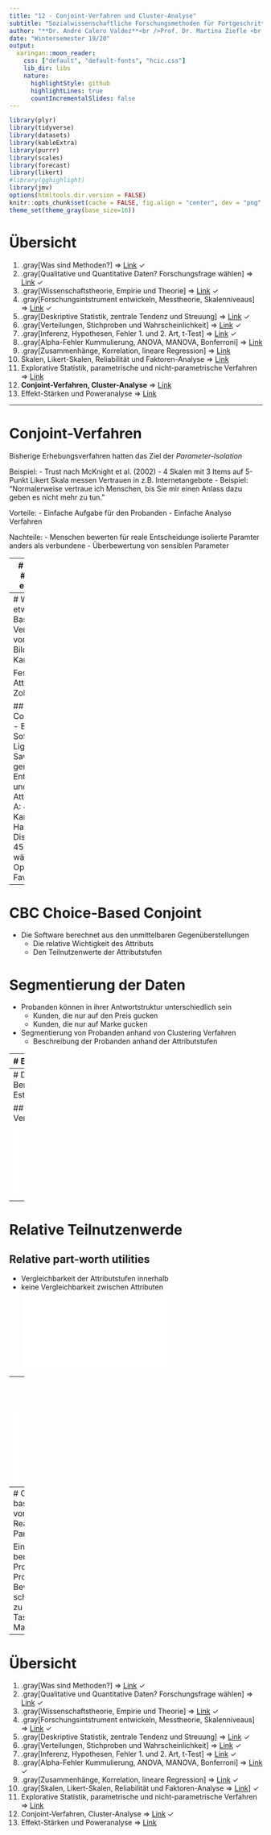 ```yaml
---
title: "12 - Conjoint-Verfahren und Cluster-Analyse"
subtitle: "Sozialwissenschaftliche Forschungsmethoden für Fortgeschrittene"
author: "**Dr. André Calero Valdez**<br />Prof. Dr. Martina Ziefle <br /> <br />Human-Computer Interaction Center<br /> "
date: "Wintersemester 19/20"
output:
  xaringan::moon_reader:
    css: ["default", "default-fonts", "hcic.css"]  
    lib_dir: libs
    nature:
      highlightStyle: github
      highlightLines: true
      countIncrementalSlides: false
---
```


```r
library(plyr)
library(tidyverse)
library(datasets)
library(kableExtra)
library(purrr)
library(scales)
library(forecast)
library(likert)
#library(gghighlight)
library(jmv)
options(htmltools.dir.version = FALSE)
knitr::opts_chunk$set(cache = FALSE, fig.align = "center", dev = "png", fig.retina = 2)
theme_set(theme_gray(base_size=16))

```


# Übersicht

1. .gray[Was sind Methoden?] => [Link](lecture01.html) $\checkmark$
2. .gray[Qualitative und Quantitative Daten? Forschungsfrage wählen] => [Link](lecture02.html) $\checkmark$
3. .gray[Wissenschaftstheorie, Empirie und Theorie] => [Link](lecture03.html) $\checkmark$
4. .gray[Forschungsintstrument entwickeln, Messtheorie, Skalenniveaus] => [Link](lecture04.html) $\checkmark$
5. .gray[Deskriptive Statistik, zentrale Tendenz und Streuung] => [Link](lecture05.html) $\checkmark$
6. .gray[Verteilungen, Stichproben und Wahrscheinlichkeit] => [Link](lecture06.html) $\checkmark$
7. .gray[Inferenz, Hypothesen, Fehler 1. und 2. Art, t-Test] => [Link](lecture07.html) $\checkmark$
8. .gray[Alpha-Fehler Kummulierung, ANOVA, MANOVA, Bonferroni] => [Link](lecture08.html)
9. .gray[Zusammenhänge, Korrelation, lineare Regression] => [Link](lecture09.html)
10. Skalen, Likert-Skalen, Reliabilität und Faktoren-Analyse => [Link](lecture10.html)
11. Explorative Statistik, parametrische und nicht-parametrische Verfahren => [Link](lecture11.html)
12. **Conjoint-Verfahren, Cluster-Analyse** => [Link](lecture12.html)
13. Effekt-Stärken und Poweranalyse => [Link](lecture13.html)

---

# Conjoint-Verfahren

Bisherige Erhebungsverfahren hatten das Ziel der *Parameter-Isolation*

Beispiel: 
- Trust nach McKnight et al. (2002)
  - 4 Skalen mit 3 Items auf 5-Punkt Likert Skala messen Vertrauen in z.B. Internetangebote
  - Beispiel: "Normalerweise vertraue ich Menschen, bis Sie mir einen Anlass dazu geben es nicht mehr zu tun."


Vorteile:
- Einfache Aufgabe für den Probanden
- Einfache Analyse Verfahren

Nachteile:
- Menschen bewerten für reale Entscheidunge isolierte Paramter anders als verbundene
- Überbewertung von sensiblen Parameter

---
# Conjoint Verfahren
## Bewertung einer einzel Entscheidung

- Wie wichtig ist der Preis beim Handykauf?

## Bewertung einer verbundenen Entscheidung

- Handy A: 4 Zoll Display, 8MP Kamera, 499 Euro
- Handy B: 3,5 Zoll Display, 4MP Kamera, 459 Euro

Entscheidungen werden in Realität verbunden getroffen.
- "Es gibt kein Apple Telefon mit Android."

---
# Wie misst man so etwas?
## Choice-Based Conjoint Verfahren
Festlegen von Attributen
- Bildschirmgröße, Kameragüte, Preis

Festlegen von Attributstufen
- 3,5 Zoll, 4 Zoll, 5 Zoll

## Erstellung von Conjoint Decision Tasks
- Benötigt spezielle Software, z.B.: Lighthouse Studio Sawtooth
- Software generiert Entscheidungsaufgaben und variiert dabei die Attributstufen
  - Handy A: 4 Zoll Display, 8MP Kamera, 499 Euro
  - Handy B: 3,5 Zoll Display, 4MP Kamera, 459 Euro
- Probanden wählen aus den Optionen eine Favorisierte



---
# CBC Choice-Based Conjoint
- Die Software berechnet aus den unmittelbaren Gegenüberstellungen
  - Die relative Wichtigkeit des Attributs
  - Den Teilnutzenwerte der Attributstufen

# Segmentierung der Daten
- Probanden können in ihrer Antwortstruktur unterschiedlich sein
  - Kunden, die nur auf den Preis gucken
  - Kunden, die nur auf Marke gucken
- Segmentierung von Probanden anhand von Clustering Verfahren
  - Beschreibung der Probanden anhand der Attributstufen
  
---
# Beispiel-Conjoint

## Vertraunsanbieter im Internet
- Produktbewertung 
- Siegel/Trustmerkmal
- Preis

.pull-left[
![](figs/conjoint/task.png)
]

.pull-left[
## Vergleich
- Bewertung vs keine
- Trust groß vs. Trust klein
- Preis hoch vs Preis niedrig
]
---
# Durchschnittliche Wichtigkeit
- Berechnung mit Hierarchical Bayes Estimation

## Average Importance
- Vergleichbarkeit der Attribute
![](figs/conjoint/averageUtility.pdf)
---
# Relative Teilnutzenwerde

## Relative part-worth utilities
- Vergleichbarkeit der Attributstufen innerhalb
- keine Vergleichbarkeit zwischen Attributen
![](figs/conjoint/PartWorthUtility.pdf)

---
# Segmentierung
- Relative Bewertung von drei Markt-Segmenten
![](figs/conjoint/segmentimp.pdf)


---
# Conjoint-Verfahren
## Choice-based Conjoint
Vorteile:
- Modellierung von Trade-Offs und Kipppunkten
- Realistischere Bewertung von sensiblen Parametern (z.B. Privacy, Trust)

Einschränkungen:
- Große Stichprobe benötigt: 3x3 Design mit 10 Tasks: 120 Probanden
- Attribute müssen für Probanden gut "vorstellbar" sein
- Bewertungen sind für Menschen schwierig
  - zu komplexe Aufgabe führt zu Attribut-fixierung
- Komplexere Tasks mit Adaptive Conjoint oder MaxDiff-Verfahren


---
# Übersicht

1. .gray[Was sind Methoden?] => [Link](lecture01.html) $\checkmark$
2. .gray[Qualitative und Quantitative Daten? Forschungsfrage wählen] => [Link](lecture02.html) $\checkmark$
3. .gray[Wissenschaftstheorie, Empirie und Theorie] => [Link](lecture03.html) $\checkmark$
4. .gray[Forschungsintstrument entwickeln, Messtheorie, Skalenniveaus] => [Link](lecture04.html) $\checkmark$
5. .gray[Deskriptive Statistik, zentrale Tendenz und Streuung] => [Link](lecture05.html) $\checkmark$
6. .gray[Verteilungen, Stichproben und Wahrscheinlichkeit] => [Link](lecture06.html) $\checkmark$
7. .gray[Inferenz, Hypothesen, Fehler 1. und 2. Art, t-Test] => [Link](lecture07.html) $\checkmark$
8. .gray[Alpha-Fehler Kummulierung, ANOVA, MANOVA, Bonferroni] => [Link](lecture08.html) $\checkmark$
9. .gray[Zusammenhänge, Korrelation, lineare Regression] => [Link](lecture09.html) $\checkmark$
10. .gray[Skalen, Likert-Skalen, Reliabilität und Faktoren-Analyse => [Link](lecture10.html)] $\checkmark$
11. Explorative Statistik, parametrische und nicht-parametrische Verfahren => [Link](lecture11.html)
12. Conjoint-Verfahren, Cluster-Analyse => [Link](lecture12.html) $\checkmark$
13. Effekt-Stärken und Poweranalyse => [Link](lecture13.html)